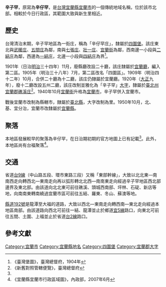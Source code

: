 {{noteTA
|1 = zh-cn:庄; zh-hk:庄; zh-tw:庄;
}}
'''辛子罕'''，原寫為'''辛仔罕'''，是[[台灣|台灣]][[宜蘭縣|宜蘭縣]][[宜蘭市|宜蘭市]]的一個傳統地域名稱，位於該市北部。相較於今日行政區，其範圍大致與新生里相近。

==歷史==
台灣清治末期，辛子罕地區為一街庄，稱為「辛仔罕庄」，隸屬於[[四圍堡|四圍堡]]。該庄東北與[[武暖庄|武暖庄]]、[[五間庄|五間庄]]為鄰，南與[[七張庄|七張庄]]、[[壯一庄|壯一庄]]、[[宜蘭_(大字)|宜蘭街]]為鄰，西南邊一小段與[[二結_(礁溪鄉)|二結庄]]為鄰，西邊為[[一結庄|一結庄]]，北邊一小段與[[四結庄|四結庄]]為界<ref name="臺灣堡圖">《臺灣堡圖》，臺灣總督府，1904年</ref>。

1901年（日治[[明治|明治]]三十四年）11月，廢縣廳改設二十廳，該庄隸屬於[[宜蘭廳|宜蘭廳]]，編入第二區。1905年（明治三十八年）7月，第二區改名「四圍區」。1909年（明治四十二年）10月，合併二十廳為十二廳，該庄仍隸屬於宜蘭廳。1920年（[[大正|大正]]九年），廢十二廳改設五州二廳，該庄改制並雅化為「辛子罕」[[大字|大字]]，隸屬於[[臺北州|臺北州]][[宜蘭郡|宜蘭郡]][[礁溪庄|礁溪庄]]<ref>《新舊對照管轄便覽》，臺灣總督府</ref>。1940年10月[[宜蘭街|宜蘭街]]升格為[[宜蘭市_(州轄市)|宜蘭市]]，辛子罕併入宜蘭市。

戰後宜蘭市改制為縣轄市，隸屬於[[臺北縣|臺北縣]]，大字改制為里。1950年10月，北、基、宜分治，宜蘭市改隸屬於[[宜蘭縣|宜蘭縣]]。

==聚落==
本地區發展較早的聚落為辛仔罕，在日治期初期的官方地圖上已有記載<ref name="臺灣堡圖"/>。此外，本地區尚有台福聚落<ref>《宜蘭縣宜蘭市行政區域圖》，內政部，2007年6月</ref>。

==交通==
省道[[台9線|台9線]]（中山路五段、環市東路三段）又稱「東部幹線」，大致以北北東—南南西走向轉西北—東南走向再以弧形轉北北西—南南東走向經過辛子罕地區西北部邊界及東北部。由該道向北北東可前往礁溪、頭城西南部、坪林、石碇、新店等地，向南南東轉南繞過宜蘭市區可前往五結、羅東、冬山、蘇澳等地。

[[縣道192號|縣道192號]]是龍潭至大福的道路，大致以西北—東南走向轉西南—東北走向經過本地區南部。由該道路向西北可前往一結、龍潭並止於鄉道[[宜5線|宜5線]]路口，向東北可前往五間、土圍、上福並止於省道[[台2線|台2線]]路口。

==參考文獻==
{{reflist}}

{{宜蘭郡}}
{{宜蘭市舊町名}}

[[Category:宜蘭市|Category:宜蘭市]]
[[Category:宜蘭縣地名|Category:宜蘭縣地名]]
[[Category:四圍堡|Category:四圍堡]]
[[Category:宜蘭郡大字|Category:宜蘭郡大字]]